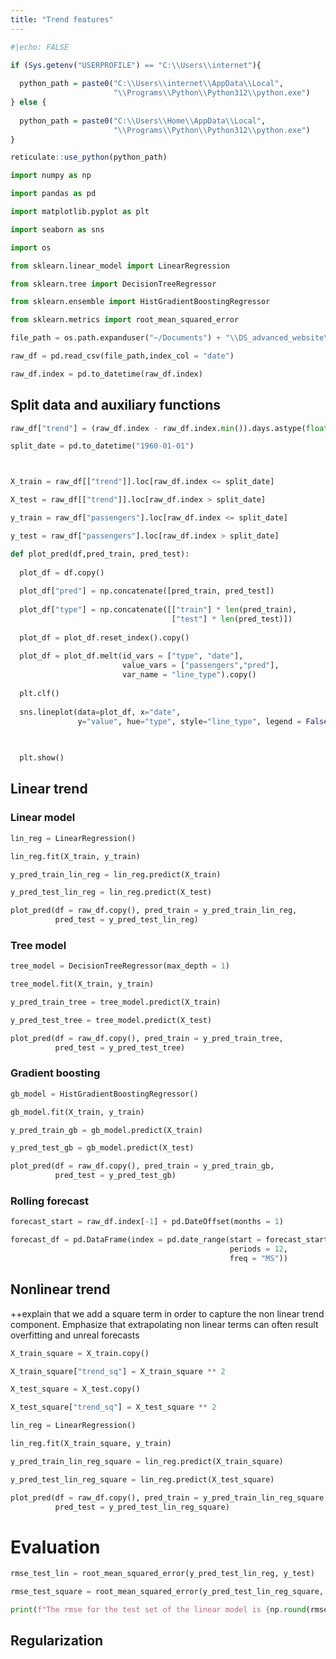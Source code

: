 ```yaml
---
title: "Trend features"
---
```


```r
#|echo: FALSE

if (Sys.getenv("USERPROFILE") == "C:\\Users\\internet"){
  
  python_path = paste0("C:\\Users\\internet\\AppData\\Local",
                       "\\Programs\\Python\\Python312\\python.exe")
} else {
  
  python_path = paste0("C:\\Users\\Home\\AppData\\Local",
                       "\\Programs\\Python\\Python312\\python.exe")
}

reticulate::use_python(python_path)

```

```python

import numpy as np

import pandas as pd

import matplotlib.pyplot as plt

import seaborn as sns

import os 

from sklearn.linear_model import LinearRegression

from sklearn.tree import DecisionTreeRegressor

from sklearn.ensemble import HistGradientBoostingRegressor

from sklearn.metrics import root_mean_squared_error
```

```python

file_path = os.path.expanduser("~/Documents") + "\\DS_advanced_website\\data\\example_air_passengers.csv"

raw_df = pd.read_csv(file_path,index_col = "date")

raw_df.index = pd.to_datetime(raw_df.index)


```

## Split data and auxiliary functions

```python


raw_df["trend"] = (raw_df.index - raw_df.index.min()).days.astype(float)

split_date = pd.to_datetime("1960-01-01")



X_train = raw_df[["trend"]].loc[raw_df.index <= split_date]

X_test = raw_df[["trend"]].loc[raw_df.index > split_date]

y_train = raw_df["passengers"].loc[raw_df.index <= split_date]

y_test = raw_df["passengers"].loc[raw_df.index > split_date]


```


```python

def plot_pred(df,pred_train, pred_test):
  
  plot_df = df.copy()
  
  plot_df["pred"] = np.concatenate([pred_train, pred_test])
  
  plot_df["type"] = np.concatenate([["train"] * len(pred_train),
                                    ["test"] * len(pred_test)])
  
  plot_df = plot_df.reset_index().copy()
                                    
  plot_df = plot_df.melt(id_vars = ["type", "date"],
                         value_vars = ["passengers","pred"],
                         var_name = "line_type").copy()
                         
  plt.clf()
                         
  sns.lineplot(data=plot_df, x="date",
               y="value", hue="type", style="line_type", legend = False)
  
  

  plt.show()


```






## Linear trend

### Linear model

```python

lin_reg = LinearRegression()

lin_reg.fit(X_train, y_train)

y_pred_train_lin_reg = lin_reg.predict(X_train)

y_pred_test_lin_reg = lin_reg.predict(X_test)


```

```python

plot_pred(df = raw_df.copy(), pred_train = y_pred_train_lin_reg,
          pred_test = y_pred_test_lin_reg)


```

### Tree model

```python

tree_model = DecisionTreeRegressor(max_depth = 1)

tree_model.fit(X_train, y_train)

y_pred_train_tree = tree_model.predict(X_train)

y_pred_test_tree = tree_model.predict(X_test)


```


```python

plot_pred(df = raw_df.copy(), pred_train = y_pred_train_tree,
          pred_test = y_pred_test_tree)


```


### Gradient boosting 

```python

gb_model = HistGradientBoostingRegressor()

gb_model.fit(X_train, y_train)

y_pred_train_gb = gb_model.predict(X_train)

y_pred_test_gb = gb_model.predict(X_test)

```


```python

plot_pred(df = raw_df.copy(), pred_train = y_pred_train_gb,
          pred_test = y_pred_test_gb)


```



### Rolling forecast

```python

forecast_start = raw_df.index[-1] + pd.DateOffset(months = 1)

forecast_df = pd.DataFrame(index = pd.date_range(start = forecast_start,
                                                 periods = 12,
                                                 freq = "MS"))

```


## Nonlinear trend

++explain that we add a square term in order to capture the non linear trend component. Emphasize that extrapolating non linear terms can often result overfitting and unreal forecasts

```python

X_train_square = X_train.copy()

X_train_square["trend_sq"] = X_train_square ** 2

X_test_square = X_test.copy()

X_test_square["trend_sq"] = X_test_square ** 2

lin_reg = LinearRegression()

lin_reg.fit(X_train_square, y_train)

y_pred_train_lin_reg_square = lin_reg.predict(X_train_square)

y_pred_test_lin_reg_square = lin_reg.predict(X_test_square)


```

```python

plot_pred(df = raw_df.copy(), pred_train = y_pred_train_lin_reg_square,
          pred_test = y_pred_test_lin_reg_square)


```


# Evaluation

```python

rmse_test_lin = root_mean_squared_error(y_pred_test_lin_reg, y_test)

rmse_test_square = root_mean_squared_error(y_pred_test_lin_reg_square, y_test)

print(f"The rmse for the test set of the linear model is {np.round(rmse_test_lin,2)} and the square term is {np.round(rmse_test_square,2)}")

```

## Regularization